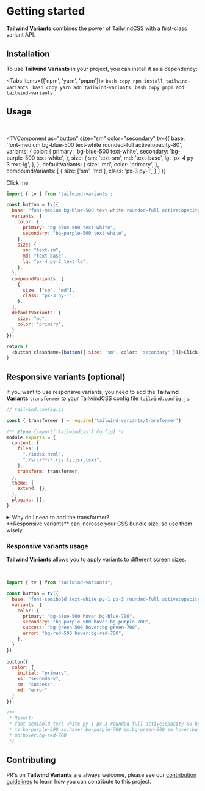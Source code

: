  
# Getting started

**Tailwind Variants** combines the power of TailwindCSS with a first-class variant API.

## Installation

To use **Tailwind Variants** in your project, you can install it as a dependency:

<Tabs items={['npm', 'yarn', 'pnpm']}>
  <Tab>
    ```bash copy
    npm install tailwind-variants
    ```
  </Tab>
  <Tab>
    ```bash copy
    yarn add tailwind-variants
    ```
  </Tab>
  <Tab>
    ```bash copy
    pnpm add tailwind-variants
    ```
  </Tab>
</Tabs>

## Usage

<br/>

<TVComponent
  as="button"
  size="sm"
  color="secondary"
  tv={{
    base: 'font-medium bg-blue-500 text-white rounded-full active:opacity-80',
    variants: {
      color: {
        primary: 'bg-blue-500 text-white',
        secondary: 'bg-purple-500 text-white',
      },
      size: {
        sm: 'text-sm',
        md: 'text-base',
        lg: 'px-4 py-3 text-lg',
      },
    },
    defaultVariants: {
      size: 'md',
      color: 'primary',
    },
    compoundVariants: [
      {
        size: ['sm', 'md'],
        class: 'px-3 py-1',
      }
    ]
  }}
>
  Click me
</TVComponent>

```js copy
import { tv } from 'tailwind-variants';

const button = tv({
  base: "font-medium bg-blue-500 text-white rounded-full active:opacity-80",
  variants: {
    color: {
      primary: "bg-blue-500 text-white",
      secondary: "bg-purple-500 text-white",
    },
    size: {
      sm: "text-sm",
      md: "text-base",
      lg: "px-4 py-3 text-lg",
    },
  },
  compoundVariants: [
    {
      size: ["sm", "md"],
      class: "px-3 py-1",
    },
  ],
  defaultVariants: {
    size: "md",
    color: "primary",
  }
});

return (
  <button className={button({ size: 'sm', color: 'secondary' })}>Click me</button>
)
```



## Responsive variants (optional)

If you want to use responsive variants, you need to add the **Tailwind Variants** `transformer` to your TailwindCSS config file `tailwind.config.js`.

```js copy /transformer/
// tailwind.config.js

const { transformer } = require('tailwind-variants/transformer')

/** @type {import('tailwindcss').Config} */
module.exports = {
  content: {
    files: [
      "./index.html",
      "./src/**/*.{js,ts,jsx,tsx}",
    ],
    transform: transformer,
  },
  theme: {
    extend: {},
  },
  plugins: [],
}
```

<details>
  <summary>Why do I need to add the transformer?</summary>
  <p className="pl-3 py-2">
    If you are wondering why you need to add the transformer, it's because **TailwindCSS** uses 
    something called [JIT](https://tailwindcss.com/blog/tailwindcss-v3#just-in-time-all-the-time) 
    which compiles your CSS on demand based on the classes you use in your HTML / JSX files / etc. 
    As the responsive variants need to be dynamic the JIT compiler doesn't know what classes to compile, 
    so we need to add the transformer to tell the compiler what classes to compile.
  </p>
</details>


<Callout type="warning">
  <div className="text-sm">
    **Responsive variants** can increase your CSS bundle size, so use them wisely.
  </div>
</Callout>

### Responsive variants usage

**Tailwind Variants** allows you to apply variants to different screen sizes.

<br/>


<WindowResizer
  iframeSrc="/docs/examples/intro-responsive-variants"
  iframeTitle="Responsive variants"
  height="120px"
/> 


```js copy {17-20}
import { tv } from "tailwind-variants";

const button = tv({
  base: "font-semibold text-white py-1 px-3 rounded-full active:opacity-80",
  variants: {
    color: {
      primary: "bg-blue-500 hover:bg-blue-700",
      secondary: "bg-purple-500 hover:bg-purple-700",
      success: "bg-green-500 hover:bg-green-700",
      error: "bg-red-500 hover:bg-red-700",
    },
  }
});
 
button({
  color: {
    initial: "primary",
    xs: "secondary",
    sm: "success",
    md: "error"
  }
});

/**
 * Result: 
 * font-semibold text-white py-1 px-3 rounded-full active:opacity-80 bg-blue-500 hover:bg-blue-700 
 * xs:bg-purple-500 xs:hover:bg-purple-700 sm:bg-green-500 sm:hover:bg-green-700 md:bg-red-500 
 * md:hover:bg-red-700
 */
```


## Contributing

PR's on **Tailwind Variants** are always welcome, please see our [contribution guidelines](https://github.com/nextui-org/tailwind-variants/blob/main/CONTRIBUTING.md) to learn how you can contribute to this project.